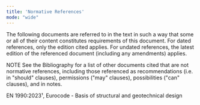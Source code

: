 ```yaml
---
title: 'Normative References'
mode: "wide"
---
```


The following documents are referred to in the text in such a way that some or all of their content constitutes requirements of this document. For dated references, only the edition cited applies. For undated references, the latest edition of the referenced document (including any amendments) applies.

NOTE See the Bibliography for a list of other documents cited that are not normative references, including those referenced as recommendations (i.e. in "should" clauses), permissions ("may" clauses), possibilities ("can" clauses), and in notes.

EN 1990:2023¹, Eurocode - Basis of structural and geotechnical design